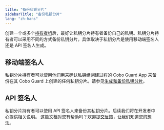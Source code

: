 ```yaml
---
title: "备份私钥分片"
sidebarTitle: "备份私钥分片"
lang: "zh-hans"
---
```


创建一个或多个[持有者组](/cn/portal/mpc-wallets/ocw/create-key-share-groups)后，最好让私钥分片持有者备份自己的私钥。私钥分片持有者可以采用不同的方式备份私钥分片，具体取决于私钥分片是使用移动端签名人还是 API 签名人生成。

## 移动端签名人
私钥分片持有者可以使用他们用来确认私钥组创建过程的 Cobo Guard App 来备份在其 Cobo Guard 上创建的任何私钥分片。请参见[生成和备份私钥分片](/cn/guard/generate-and-back-up-key-shares)。

## API 签名人
私钥分片持有者可以使用 API 签名人来备份其私钥分片。后续我们将在开发者中心提供相关说明。
<Tip>这篇文档对您有帮助吗？欢迎[提交反馈](https://forms.zohopublic.com/cobo/form/DocumentFeedbackForm/formperma/QvLOhxJv1_JMsJ-1dleZ8Itb_7rzN-LtgvsDdxosoVI?referrername=manuals)，让我们知道您的想法。</Tip>